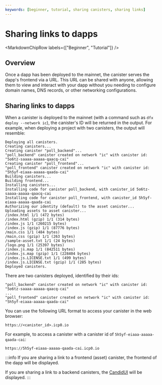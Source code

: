 ```yaml
---
keywords: [beginner, tutorial, sharing canisters, sharing links]
---
```



# Sharing links to dapps

<MarkdownChipRow labels={["Beginner", "Tutorial"]} />

## Overview

Once a dapp has been deployed to the mainnet, the canister serves the dapp's frontend via a URL. This URL can be shared with anyone, allowing them to view and interact with your dapp without you needing to configure domain names, DNS records, or other networking configurations. 

## Sharing links to dapps

When a canister is deployed to the mainnet (with a command such as `dfx deploy --network ic`), the canister's ID will be returned in the output. For example, when deploying a project with two canisters, the output will resemble:

```
Deploying all canisters.
Creating canisters...
Creating canister "poll_backend"...
"poll_backend" canister created on network "ic" with canister id: "5o6tz-saaaa-aaaaa-qaacq-cai"
Creating canister "poll_frontend"...
"poll_frontend" canister created on network "ic" with canister id: "5h5yf-eiaaa-aaaaa-qaada-cai"
Building canisters...
Building frontend...
Installing canisters...
Installing code for canister poll_backend, with canister_id 5o6tz-saaaa-aaaaa-qaacq-cai
Installing code for canister poll_frontend, with canister_id 5h5yf-eiaaa-aaaaa-qaada-cai
Authorizing our identity (default) to the asset canister...
Uploading assets to asset canister...
/index.html 1/1 (472 bytes)
/index.html (gzip) 1/1 (314 bytes)
/index.js 1/1 (260215 bytes)
/index.js (gzip) 1/1 (87776 bytes)
/main.css 1/1 (484 bytes)
/main.css (gzip) 1/1 (263 bytes)
/sample-asset.txt 1/1 (24 bytes)
/logo.png 1/1 (25397 bytes)
/index.js.map 1/1 (842511 bytes)
/index.js.map (gzip) 1/1 (228404 bytes)
/index.js.LICENSE.txt 1/1 (499 bytes)
/index.js.LICENSE.txt (gzip) 1/1 (285 bytes)
Deployed canisters.
```

There are two canisters deployed, identified by their ids:

```
"poll_backend" canister created on network "ic" with canister id: "5o6tz-saaaa-aaaaa-qaacq-cai"
...
"poll_frontend" canister created on network "ic" with canister id: "5h5yf-eiaaa-aaaaa-qaada-cai"
```

You can use the following URL format to access your canister in the web browser:

```
https://<canister_id>.icp0.io
```

For example, to access a canister with a canister id of `5h5yf-eiaaa-aaaaa-qaada-cai`:

```
https://5h5yf-eiaaa-aaaaa-qaada-cai.icp0.io
```

:::info
If you are sharing a link to a frontend (asset) canister, the frontend of the dapp will be displayed.

If you are sharing a link to a backend canisters, the [CandidUI](/docs/current/developer-docs/backend/candid/candid-concepts) will be displayed.
:::
